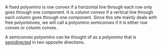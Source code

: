 A fixed polyomino is _row convex_ if a horizontal line through each row only goes through one component. It is _column convex_ if a vertical line through each column goes through one component. Since this site mainly deals with free polyominoes, we will call a polyomino _semiconvex_ if it is either row convex or column convex.

A semiconvex polyomino can be thought of as a polyomino that is [semidirected](/classes/semidirected) in two opposite directions.
